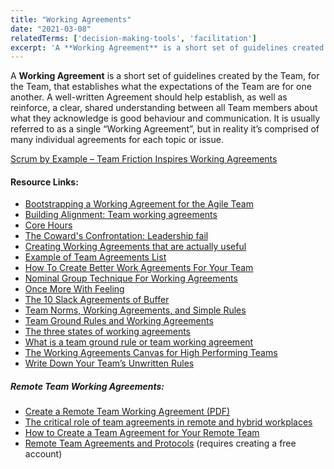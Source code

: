```yaml
---
title: "Working Agreements"
date: "2021-03-08"
relatedTerms: ['decision-making-tools', 'facilitation']
excerpt: 'A **Working Agreement** is a short set of guidelines created by the Team, for the Team,'
---
```


A **Working Agreement** is a short set of guidelines created by the Team, for the Team, that establishes what the expectations of the Team are for one another. A well-written Agreement should help establish, as well as reinforce, a clear, shared understanding between all Team members about what they acknowledge is good behaviour and communication. It is usually referred to as a single “Working Agreement”, but in reality it’s comprised of many individual agreements for each topic or issue.

[Scrum by Example – Team Friction Inspires Working Agreements](/blog/team-friction-inspires-working-agreements)

#### Resource Links:

- [Bootstrapping a Working Agreement for the Agile Team](https://blog.crisp.se/2018/12/05/jimmyjanlen/bootstrapping-a-working-agreement-for-the-agile-team)
- [Building Alignment: Team working agreements](https://masteringtheobvious.wordpress.com/2018/04/04/building-alignment-team-working-agreements/)
- [Core Hours](https://nextchapterconsulting.ca/2021/10/15/core-hours/)
- [The Coward's Confrontation: Leadership fail](http://agileotter.blogspot.com/2019/09/the-cowards-confrontation-leadership.html)
- [Creating Working Agreements that are actually useful](https://nomad8.com/articles/creating-working-agreements-that-are-actually-useful)
- [Example of Team Agreements List](https://scottdunn.blogspot.com/2009/11/example-of-team-agreements-list.html)
- [How To Create Better Work Agreements For Your Team](https://medium.com/the-liberators/in-depth-how-to-create-better-work-agreements-for-your-team-7738e474ad13)
- [Nominal Group Technique For Working Agreements](https://agilelearninglabs.com/2021/06/nominal-group-technique-for-working-agreements/)
- [Once More With Feeling](https://nextchapterconsulting.ca/2021/11/20/once-more-with-feeling/)
- [The 10 Slack Agreements of Buffer](https://buffer.com/resources/slack-agreements/)
- [Team Norms, Working Agreements, and Simple Rules](https://www.estherderby.com/norms-values-working-agreements-simple-rules/)
- [Team Ground Rules and Working Agreements](https://nomad8.com/articles/team-ground-rules-and-working-agreements)
- [The three states of working agreements](https://blog.crisp.se/2018/03/12/perlundholm/the-three-states-of-working-agreements)
- [What is a team ground rule or team working agreement](https://agilefaq.wordpress.com/2007/11/21/what-is-a-team-ground-rule-or-team-working-agreement/)
- [The Working Agreements Canvas for High Performing Teams](https://www.superheroes.academy/blog/the-working-agreements-canvas-for-high-performing-teams)
- [Write Down Your Team’s Unwritten Rules](https://hbr.org/2020/10/write-down-your-teams-unwritten-rules)

##### Remote Team Working Agreements:

- [Create a Remote Team Working Agreement (PDF)](https://www.lucidmeetings.com/sites/default/files/guidebooks/remote-team-agreement-facilitators-guide.pdf)
- [The critical role of team agreements in remote and hybrid workplaces](https://www.collaborationsuperpowers.com/42-how-to-create-a-team-agreement-for-your-remote-team/)
- [How to Create a Team Agreement for Your Remote Team](https://www.collaborationsuperpowers.com/42-how-to-create-a-team-agreement-for-your-remote-team/)
- [Remote Team Agreements and Protocols](https://www.holloway.com/g/remote-work/sections/remote-team-agreements-and-protocols) (requires creating a free account)

